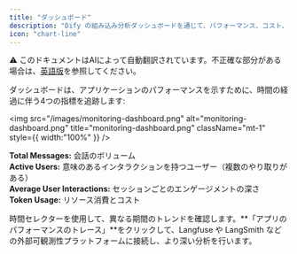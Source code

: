 ```yaml
---
title: "ダッシュボード"
description: "Dify の組み込み分析ダッシュボードを通じて、パフォーマンス、コスト、ユーザーエンゲージメントを監視"
icon: "chart-line"
---
```

<Note> ⚠️ このドキュメントはAIによって自動翻訳されています。不正確な部分がある場合は、[英語版](/en/documentation/pages/monitor/analysis)を参照してください。</Note>

ダッシュボードは、アプリケーションのパフォーマンスを示すために、時間の経過に伴う4つの指標を追跡します:

<img
  src="/images/monitoring-dashboard.png"
  alt="monitoring-dashboard.png"
  title="monitoring-dashboard.png"
  className="mt-1"
  style={{ width:"100%" }}
/>

**Total Messages:** 会話のボリューム  
**Active Users:** 意味のあるインタラクションを持つユーザー（複数のやり取りがある）  
**Average User Interactions:** セッションごとのエンゲージメントの深さ  
**Token Usage:** リソース消費とコスト

時間セレクターを使用して、異なる期間のトレンドを確認します。**「アプリのパフォーマンスのトレース」**をクリックして、Langfuse や LangSmith などの外部可観測性プラットフォームに接続し、より深い分析を行います。